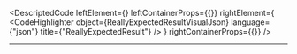 
<DescriptedCode
  leftElement={<ReallyExpectedResultDesc />}
  leftContainerProps={{}}
  rightElement={
    <CodeHighlighter
      object={ReallyExpectedResultVisualJson}
      language={"json"}
      title={"ReallyExpectedResult"}
    />
  }
  rightContainerProps={{}}
/>

---
